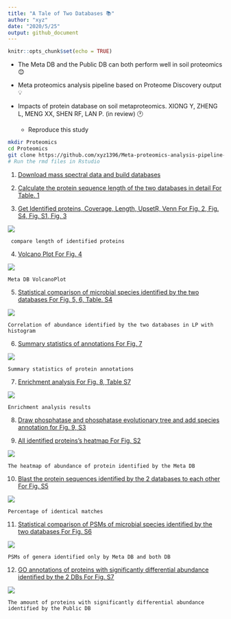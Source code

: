 ```yaml
---
title: "A Tale of Two Databases 📚"
author: "xyz"
date: "2020/5/25"
output: github_document
---
```


```r
knitr::opts_chunk$set(echo = TRUE)
```

* The Meta DB and the Public DB can both perform well in soil proteomics 😊

* Meta proteomics analysis pipeline based on Proteome Discovery output 💡

* Impacts of protein database on soil metaproteomics. XIONG Y, ZHENG L, MENG XX, SHEN RF, LAN P. (in review) 🕐

    - Reproduce this study
    
```bash
mkdir Proteomics
cd Proteomics
git clone https://github.com/xyz1396/Meta-proteomics-analysis-pipeline-based-on-Proteome-Discovery-output
# Run the rmd files in Rstudio
```

(@) [Download mass spectral data and build databases](Download mass spectral data and build databases.Rmd)

(@) [Calculate the protein sequence length of the two databases in detail For Table. 1](Calculate the protein sequence length of the two databases in detail For Table. 1.Rmd)

(@) [Get Identified proteins, Coverage, Length, UpsetR, Venn For Fig. 2, Fig. S4, Fig. S1, Fig. 3](Get Identified proteins, Coverage, Length, UpsetR, Venn For Fig. 2, Fig. S4, Fig. S1, Fig. 3.Rmd)

![](compare length of identified proteins.png)  
     
     compare length of identified proteins  
  
(@) [Volcano Plot For Fig. 4](Volcano Plot For Fig. 4.Rmd)

![](Meta DB VolcanoPlot.png)  
    
    Meta DB VolcanoPlot  
  
(@) [Statistical comparison of microbial species identified by the two databases For Fig. 5, 6, Table. S4](Statistical comparison of microbial species identified by the two databases For Fig. 5, 6, Table. S4.rmd)

![](Correlation of abundance identified by the two databases in LP with histogram.png)
    
    Correlation of abundance identified by the two databases in LP with histogram 
  
(@) [Summary statistics of annotations For Fig. 7](Summary statistics of annotations For Fig. 7.Rmd)

![](Summary statistics of protein annotations.png)
    
    Summary statistics of protein annotations 
    
(@) [Enrichment analysis For Fig. 8, Table S7](Enrichment analysis For Fig. 8, Table S7.Rmd)
  
![](ncbiAndMetaGoMf.png)
    
    Enrichment analysis results 

(@) [Draw phosphatase and phosphatase evolutionary tree and add species annotation for Fig. 9, S3](Draw phosphatase and phosphatase evolutionary tree and add species annotation for Fig. 9, S3.rmd)


(@) [All identified proteins's heatmap For Fig. S2](All identified proteins's heatmap For Fig. S2.Rmd)

![](Meta DB heatmap.png) 
    
    The heatmap of abundance of protein identified by the Meta DB 

(@) [Blast the protein sequences identified by the 2 databases to each other For Fig. S5](Blast the protein sequences identified by the 2 databases to each other For Fig. S5.rmd)

![](Percentage of identical matches.png)
    
    Percentage of identical matches 

(@) [Statistical comparison of PSMs of microbial species identified by the two databases For Fig. S6](Statistical comparison of PSMs of microbial species identified by the two databases For Fig. S6.rmd)

![](PSMs of genera identified only by Meta DB and both DB.png)
    
    PSMs of genera identified only by Meta DB and both DB 

(@) [GO annotations of proteins with significantly differential abundance identified by the 2 DBs For Fig. S7](GO annotations of proteins with significantly differential abundance identified by the 2 DBs For Fig. S7.rmd)

![](PublicBpGOstatUpTop10.png)
    
    The amount of proteins with significantly differential abundance identified by the Public DB


